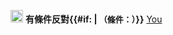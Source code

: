 [[File:BA candidate.svg|20px]] '''有條件反對{{#if: {{{1|<noinclude>-</noinclude>}}}|<span style="font-size: small;"> （條件：{{{1|請說明條件}}}）</span>}}'''<noinclude>
{{模板文件}}
[[分類:訊息圖示模板|You]]
</noinclude>